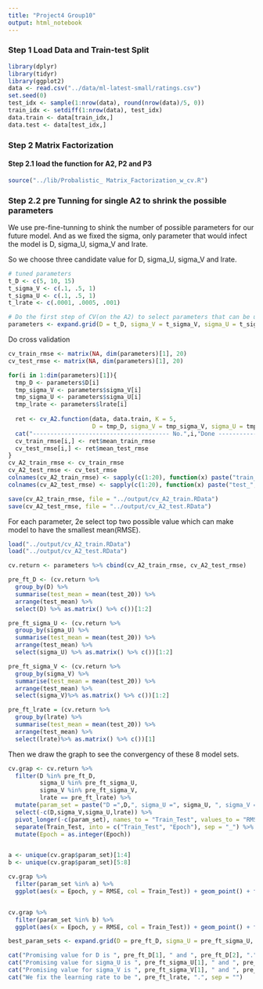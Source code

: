 ```yaml
---
title: "Project4 Group10"
output: html_notebook
---
```


### Step 1 Load Data and Train-test Split
```r
library(dplyr)
library(tidyr)
library(ggplot2)
data <- read.csv("../data/ml-latest-small/ratings.csv")
set.seed(0)
test_idx <- sample(1:nrow(data), round(nrow(data)/5, 0))
train_idx <- setdiff(1:nrow(data), test_idx)
data.train <- data[train_idx,]
data.test <- data[test_idx,]
```

### Step 2 Matrix Factorization
#### Step 2.1 load the function for A2, P2 and P3
```r
source("../lib/Probalistic_ Matrix_Factorization_w_cv.R")
```

### Step 2.2 pre Tunning for single A2 to shrink the possible parameters

We use pre-fine-tunning to shink the number of possible parameters for our future model. And as we fixed the sigma, only parameter that would infect the model is D, sigma_U, sigma_V and lrate.

So we choose three candidate value for D, sigma_U, sigma_V and lrate.
```r
# tuned parameters
t_D <- c(5, 10, 15)
t_sigma_V <- c(.1, .5, 1)
t_sigma_U <- c(.1, .5, 1)
t_lrate <- c(.0001, .0005, .001)

# Do the first step of CV(on the A2) to select parameters that can be used 
parameters <- expand.grid(D = t_D, sigma_V = t_sigma_V, sigma_U = t_sigma_U, lrate = t_lrate)
```

Do cross validation
```r
cv_train_rmse <- matrix(NA, dim(parameters)[1], 20)
cv_test_rmse <- matrix(NA, dim(parameters)[1], 20)

for(i in 1:dim(parameters)[1]){
  tmp_D <- parameters$D[i]
  tmp_sigma_V <- parameters$sigma_V[i]
  tmp_sigma_U <- parameters$sigma_U[i]
  tmp_lrate <- parameters$lrate[i]
  
  ret <- cv_A2.function(data, data.train, K = 5,
                        D = tmp_D, sigma_V = tmp_sigma_V, sigma_U = tmp_sigma_U, lrate = tmp_lrate)
  cat("--------------------------------------- No.",i,"Done --------------------------------------------", "\n")
  cv_train_rmse[i,] <- ret$mean_train_rmse
  cv_test_rmse[i,] <- ret$mean_test_rmse
}
cv_A2_train_rmse <- cv_train_rmse
cv_A2_test_rmse <- cv_test_rmse
colnames(cv_A2_train_rmse) <- sapply(c(1:20), function(x) paste("train_",x,sep = ''))
colnames(cv_A2_test_rmse) <- sapply(c(1:20), function(x) paste("test_",x,sep = ''))

save(cv_A2_train_rmse, file = "../output/cv_A2_train.RData")
save(cv_A2_test_rmse, file = "../output/cv_A2_test.RData")
```

For each parameter, 2e select top two possible value which can make model to have the smallest mean(RMSE).
```r
load("../output/cv_A2_train.RData")
load("../output/cv_A2_test.RData")

cv.return <- parameters %>% cbind(cv_A2_train_rmse, cv_A2_test_rmse)

pre_ft_D <- (cv.return %>%
  group_by(D) %>% 
  summarise(test_mean = mean(test_20)) %>% 
  arrange(test_mean) %>% 
  select(D) %>% as.matrix() %>% c())[1:2]

pre_ft_sigma_U <- (cv.return %>%
  group_by(sigma_U) %>% 
  summarise(test_mean = mean(test_20)) %>% 
  arrange(test_mean) %>% 
  select(sigma_U) %>% as.matrix() %>% c())[1:2]

pre_ft_sigma_V <- (cv.return %>%
  group_by(sigma_V) %>% 
  summarise(test_mean = mean(test_20)) %>% 
  arrange(test_mean) %>% 
  select(sigma_V)%>% as.matrix() %>% c())[1:2]

pre_ft_lrate = (cv.return %>%
  group_by(lrate) %>% 
  summarise(test_mean = mean(test_20)) %>% 
  arrange(test_mean) %>% 
  select(lrate)%>% as.matrix() %>% c())[1]
```

Then we draw the graph to see the convergency of these 8 model sets.
```r
cv.grap <- cv.return %>% 
  filter(D %in% pre_ft_D,
         sigma_U %in% pre_ft_sigma_U,
         sigma_V %in% pre_ft_sigma_V,
         lrate == pre_ft_lrate) %>% 
  mutate(param_set = paste("D =",D,", sigma_U =", sigma_U, ", sigma_V =", sigma_V)) %>% 
  select(-c(D,sigma_V,sigma_U,lrate)) %>% 
  pivot_longer(-c(param_set), names_to = "Train_Test", values_to = "RMSE") %>% 
  separate(Train_Test, into = c("Train_Test", "Epoch"), sep = "_") %>% 
  mutate(Epoch = as.integer(Epoch))


a <- unique(cv.grap$param_set)[1:4]
b <- unique(cv.grap$param_set)[5:8]

cv.grap %>% 
  filter(param_set %in% a) %>% 
  ggplot(aes(x = Epoch, y = RMSE, col = Train_Test)) + geom_point() + facet_grid(~param_set)


cv.grap %>% 
  filter(param_set %in% b) %>% 
  ggplot(aes(x = Epoch, y = RMSE, col = Train_Test)) + geom_point() + facet_grid(~param_set)
```

```r
best_param_sets <- expand.grid(D = pre_ft_D, sigma_U = pre_ft_sigma_U, sigma_V = pre_ft_sigma_V)

cat("Promising value for D is ", pre_ft_D[1], " and ", pre_ft_D[2], ".", "\n", sep = "")
cat("Promising value for sigma_U is ", pre_ft_sigma_U[1], " and ", pre_ft_sigma_U[2], ".", "\n", sep = "")
cat("Promising value for sigma_V is ", pre_ft_sigma_V[1], " and ", pre_ft_sigma_V[2], ".", "\n", sep = "")
cat("We fix the learning rate to be ", pre_ft_lrate, ".", sep = "")
```

